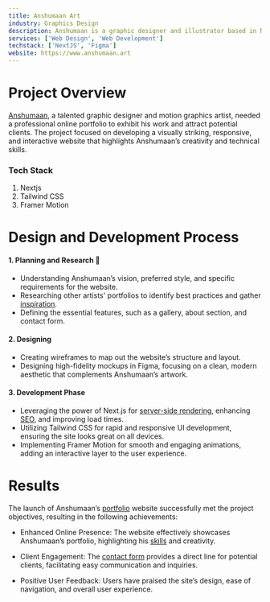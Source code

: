 ```yaml
---
title: Anshumaan Art
industry: Graphics Design
description: Anshumaan is a graphic designer and illustrator based in New Delhi, India. He has a passion for creating unique and visually appealing designs that tell a story. He specializes in branding, illustration, and print design.
services: ['Web Design', 'Web Development']
techstack: ['NextJS', 'Figma']
website: https://www.anshumaan.art
---
```


# Project Overview

[Anshumaan](https://anshumaan.art), a talented graphic designer and motion graphics artist, needed a professional online portfolio to exhibit his work and attract potential clients. The project focused on developing a visually striking, responsive, and interactive website that highlights Anshumaan’s creativity and technical skills.

### Tech Stack

1. Nextjs
2. Tailwind CSS
3. Framer Motion

# Design and Development Process

#### 1. Planning and Research 📝

- Understanding Anshumaan’s vision, preferred style, and specific requirements for the website.
- Researching other artists' portfolios to identify best practices and gather [inspiration](https://minimal.gallery).
- Defining the essential features, such as a gallery, about section, and contact form.

#### 2. Designing

- Creating wireframes to map out the website’s structure and layout.
- Designing high-fidelity mockups in Figma, focusing on a clean, modern aesthetic that complements Anshumaan’s artwork.

#### 3. Development Phase

- Leveraging the power of Next.js for [server-side rendering](https://nextjs.org/docs/app/building-your-application/rendering), enhancing [SEO](https://moz.com/learn/seo/what-is-seo), and improving load times.
- Utilizing Tailwind CSS for rapid and responsive UI development, ensuring the site looks great on all devices.
- Implementing Framer Motion for smooth and engaging animations, adding an interactive layer to the user experience.

# Results

The launch of Anshumaan’s [portfolio](https://anshumaan.art) website successfully met the project objectives, resulting in the following achievements:

- Enhanced Online Presence: The website effectively showcases Anshumaan’s portfolio, highlighting his [skills](https://anshumaan.art/services) and creativity.

- Client Engagement: The [contact form](https://anshumaan.art/contact) provides a direct line for potential clients, facilitating easy communication and inquiries.

- Positive User Feedback: Users have praised the site’s design, ease of navigation, and overall user experience.
